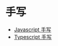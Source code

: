 # 手写

- [Javascript 手写](/basic/javascript/handwrite)
- [Typescript 手写](/basic/typescript/handwrite)

[](../basic/javascript/handwrite.md ':include')

[](../basic/typescript/handwrite.md ':include')
